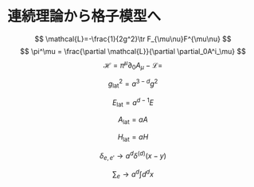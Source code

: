 # 連続理論から格子模型へ
$$
  \mathcal{L}=-\frac{1}{2g^2}\tr F_{\mu\nu}F^{\mu\nu}
$$
$$
  \pi^\mu  = \frac{\partial \mathcal{L}}{\partial \partial_0A^i_\mu}
$$
$$
  \mathcal{H} = \dot{\pi}^\mu\partial_0 A_\mu -\mathcal{L}=
$$



$$
g^2_{\mathrm{lat}} = a^{3-d}g^2
$$


$$
E_{\mathrm{lat}} = a^{d-1} E
$$

$$
A_{\mathrm{lat}} = a A
$$

$$
H_\mathrm{lat} = a H
$$

$$
\delta_{e,e'}\to a^d \delta^{(d)}(x-y)
$$

$$
\sum_{e} \to a^d\int d^dx
$$